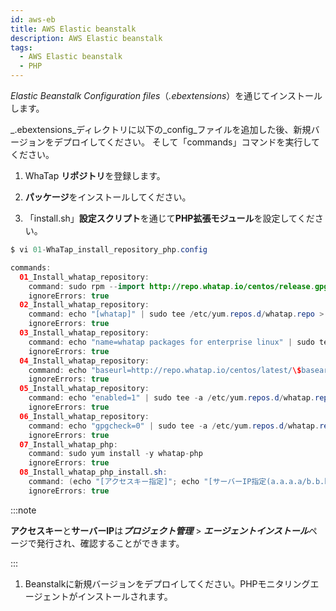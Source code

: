 ```yaml
---
id: aws-eb
title: AWS Elastic beanstalk
description: AWS Elastic beanstalk
tags:
  - AWS Elastic beanstalk
  - PHP
---
```


_Elastic Beanstalk Configuration files_（_.ebextensions_）を通じてインストールします。 

_.ebextensions_ディレクトリに以下の_config_ファイルを追加した後、新規バージョンをデプロイしてください。 そして「commands」コマンドを実行してください。

1.  WhaTap **リポジトリ**を登録します。 

2.  **パッケージ**をインストールしてください。

3.  「install.sh」**設定スクリプト**を通じて**PHP拡張モジュール**を設定してください。

```java title=SH
$ vi 01-WhaTap_install_repository_php.config

commands:
  01_Install_whatap_repository:
    command: sudo rpm --import http://repo.whatap.io/centos/release.gpg
    ignoreErrors: true
  02_Install_whatap_repository:
    command: echo "[whatap]" | sudo tee /etc/yum.repos.d/whatap.repo > /dev/null
    ignoreErrors: true
  03_Install_whatap_repository:
    command: echo "name=whatap packages for enterprise linux" | sudo tee -a /etc/yum.repos.d/whatap.repo > /dev/null
    ignoreErrors: true
  04_Install_whatap_repository:
    command: echo "baseurl=http://repo.whatap.io/centos/latest/\$basearch" | sudo tee -a /etc/yum.repos.d/whatap.repo > /dev/null
    ignoreErrors: true
  05_Install_whatap_repository:
    command: echo "enabled=1" | sudo tee -a /etc/yum.repos.d/whatap.repo > /dev/null
    ignoreErrors: true
  06_Install_whatap_repository:
    command: echo "gpgcheck=0" | sudo tee -a /etc/yum.repos.d/whatap.repo > /dev/null
    ignoreErrors: true
  07_Install_whatap_php:
    command: sudo yum install -y whatap-php
    ignoreErrors: true
  08_Install_whatap_php_install.sh:
    command: (echo "[アクセスキー指定]"; echo "[サーバーIP指定(a.a.a.a/b.b.b.b)")| sudo /usr/whatap/php/install.sh
    ignoreErrors: true
```

  :::note

  **アクセスキー**と**サーバーIP**は***プロジェクト管理*** > ***エージェントインストール***ページで発行され、確認することができます。

  :::

1.  Beanstalkに新規バージョンをデプロイしてください。PHPモニタリングエージェントがインストールされます。
